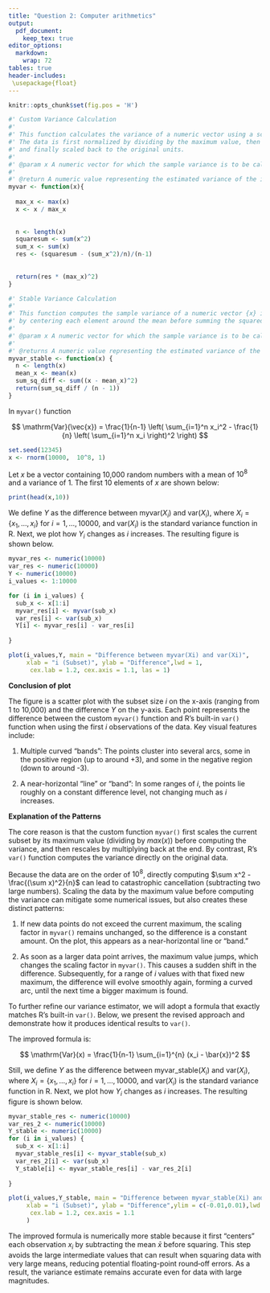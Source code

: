 ```yaml
---
title: "Question 2: Computer arithmetics"
output:
  pdf_document: 
    keep_tex: true
editor_options: 
  markdown: 
    wrap: 72
tables: true
header-includes:
 \usepackage{float}
---
```


```r
knitr::opts_chunk$set(fig.pos = 'H')
```

```r

#' Custom Variance Calculation 
#'
#' This function calculates the variance of a numeric vector using a scaled formula to mitigate numerical instability. 
#' The data is first normalized by dividing by the maximum value, then the variance is computed using the standard formula, 
#' and finally scaled back to the original units.
#' 
#' @param x A numeric vector for which the sample variance is to be calculated.
#'
#' @return A numeric value representing the estimated variance of the input vector. 
myvar <- function(x){
  
  max_x <- max(x)
  x <- x / max_x
  
  
  n <- length(x)
  squaresum <- sum(x^2)
  sum_x <- sum(x)
  res <- (squaresum - (sum_x^2)/n)/(n-1)
  
  
  return(res * (max_x)^2)
}
```

```r
#' Stable Variance Calculation
#'
#' This function computes the sample variance of a numeric vector {x} in a numerically stable way, 
#' by centering each element around the mean before summing the squared differences.
#' 
#' @param x A numeric vector for which the sample variance is to be calculated.
#'
#' @returns A numeric value representing the estimated variance of the input vector. 
myvar_stable <- function(x) {
  n <- length(x)
  mean_x <- mean(x)
  sum_sq_diff <- sum((x - mean_x)^2)
  return(sum_sq_diff / (n - 1))
}
```

In `myvar()` function

$$
\mathrm{Var}(\vec{x}) = \frac{1}{n-1} \left( \sum_{i=1}^n x_i^2 - \frac{1}{n} \left( \sum_{i=1}^n x_i \right)^2 \right)
$$




```r
set.seed(12345)
x <- rnorm(10000,  10^8, 1)
```

Let $x$ be a vector containing 10,000 random numbers with a mean of
$10^8$ and a variance of 1. The first 10 elements of $x$ are shown
below:

```r
print(head(x,10))
```

We define $Y$ as the difference between $\mathrm{myvar}(X_i)$ and
$\mathrm{var}(X_i)$, where $X_i = \{x_1, \dots, x_i\}$ for
$i = 1,\dots,10000$, and $\mathrm{var}(X_i)$ is the standard variance
function in R. Next, we plot how $Y_i$ changes as $i$ increases. The
resulting figure is shown below.

```r
myvar_res <- numeric(10000)
var_res <- numeric(10000)
Y <- numeric(10000)
i_values <- 1:10000

for (i in i_values) {
  sub_x <- x[1:i]
  myvar_res[i] <- myvar(sub_x)
  var_res[i] <- var(sub_x)
  Y[i] <- myvar_res[i] - var_res[i]
  
}
```


```r
plot(i_values,Y, main = "Difference between myvar(Xi) and var(Xi)",
     xlab = "i (Subset)", ylab = "Difference",lwd = 1,
      cex.lab = 1.2, cex.axis = 1.1, las = 1)

```
\clearpage
**Conclusion of plot**

The figure is a scatter plot with the subset size $i$ on the x-axis
(ranging from 1 to 10,000) and the difference $Y$ on the y-axis. Each point represents the difference
between the custom `myvar()` function and R’s built-in `var()` function
when using the first $i$ observations of the data. Key visual features
include:

1.  Multiple curved “bands”: The points cluster into several arcs, some
    in the positive region (up to around +3), and some in the negative
    region (down to around -3).

2.  A near-horizontal “line” or “band”: In some ranges of $i$, the
    points lie roughly on a constant difference level, not changing much
    as $i$ increases.

**Explanation of the Patterns**

The core reason is that the custom function `myvar()` first scales the
current subset by its maximum value (dividing by $max(x)$) before computing
the variance, and then rescales by multiplying back at the end. By
contrast, R’s `var()` function computes the variance directly on the
original data.

Because the data are on the order of $10^8$, directly computing
$\sum x^2 - \frac{(\sum x)^2}{n}$ can lead to catastrophic cancellation
(subtracting two large numbers). Scaling the data by the maximum value
before computing the variance can mitigate some numerical issues, but
also creates these distinct patterns:

1.  If new data points do not exceed the current maximum, the scaling
    factor in `myvar()` remains unchanged, so the difference is a
    constant amount. On the plot, this appears as a near-horizontal line
    or “band.”

2.  As soon as a larger data point arrives, the maximum value jumps,
    which changes the scaling factor in `myvar()`. This causes a sudden
    shift in the difference. Subsequently, for a range of $i$ values
    with that fixed new maximum, the difference will evolve smoothly
    again, forming a curved arc, until the next time a bigger maximum is
    found.

To further refine our variance estimator, we will adopt a formula that
exactly matches R’s built-in `var()`. Below, we present the
revised approach and demonstrate how it produces identical results to
`var()`.

The improved formula is:

$$
\mathrm{Var}(x) = \frac{1}{n-1} \sum_{i=1}^{n} (x_i - \bar{x})^2 
$$

Still, we define $Y$ as the difference between  $\mathrm{myvar\_stable}(X_i)$ and
$\mathrm{var}(X_i)$, where $X_i = \{x_1, \dots, x_i\}$ for
$i = 1,\dots,10000$, and $\mathrm{var}(X_i)$ is the standard variance
function in R. Next, we plot how $Y_i$ changes as $i$ increases. The
resulting figure is shown below.

```r
myvar_stable_res <- numeric(10000)
var_res_2 <- numeric(10000)
Y_stable <- numeric(10000)
for (i in i_values) {
  sub_x <- x[1:i]
  myvar_stable_res[i] <- myvar_stable(sub_x)
  var_res_2[i] <- var(sub_x)
  Y_stable[i] <- myvar_stable_res[i] - var_res_2[i]
  
}
```


```r
plot(i_values,Y_stable, main = "Difference between myvar_stable(Xi) and var(Xi)",
     xlab = "i (Subset)", ylab = "Difference",ylim = c(-0.01,0.01),lwd = 1,
      cex.lab = 1.2, cex.axis = 1.1
     )
```
  
The improved formula is numerically more stable because it first “centers” each observation $x_i$ by subtracting the mean $\bar{x}$ before squaring. This step avoids the large intermediate values that can result when squaring data with very large means, reducing potential floating-point round‐off errors. As a result, the variance estimate remains accurate even for data with large magnitudes.
